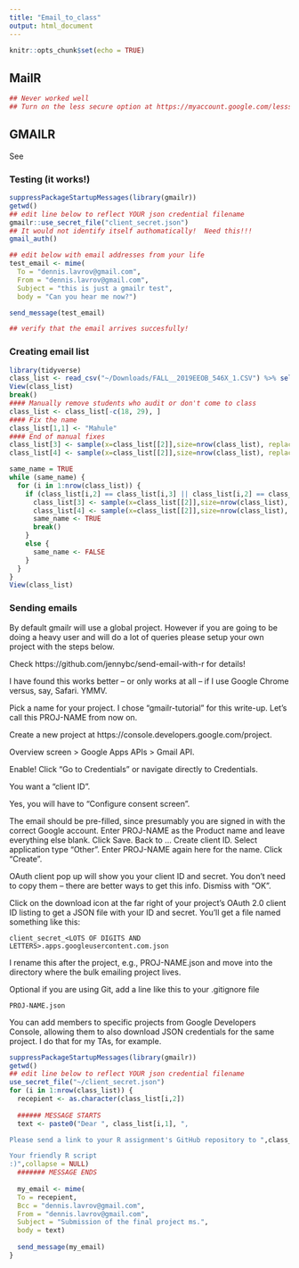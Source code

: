 ```yaml
---
title: "Email_to_class"
output: html_document
---
```


```r
knitr::opts_chunk$set(echo = TRUE)
```

## MailR

```r
## Never worked well
## Turn on the less secure option at https://myaccount.google.com/lesssecureapps
```

## GMAILR

See 

### Testing (it works!)
```r
suppressPackageStartupMessages(library(gmailr))
getwd()
## edit line below to reflect YOUR json credential filename
gmailr::use_secret_file("client_secret.json")
## It would not identify itself authomatically!  Need this!!!
gmail_auth()

## edit below with email addresses from your life
test_email <- mime(
  To = "dennis.lavrov@gmail.com",
  From = "dennis.lavrov@gmail.com",
  Subject = "this is just a gmailr test",
  body = "Can you hear me now?")

send_message(test_email)

## verify that the email arrives succesfully!
```

### Creating email list

```r
library(tidyverse)
class_list <- read_csv("~/Downloads/FALL__2019EEOB_546X_1.CSV") %>% select(`First Name`,`ISU EMAIL`)
View(class_list)
break()
#### Manually remove students who audit or don't come to class
class_list <- class_list[-c(18, 29), ]
#### Fix the name 
class_list[1,1] <- "Mahule"
#### End of manual fixes
class_list[3] <- sample(x=class_list[[2]],size=nrow(class_list), replace = FALSE)
class_list[4] <- sample(x=class_list[[2]],size=nrow(class_list), replace = FALSE)

same_name = TRUE
while (same_name) {
  for (i in 1:nrow(class_list)) {
    if (class_list[i,2] == class_list[i,3] || class_list[i,2] == class_list[i,4] || class_list[i,3] == class_list[i,4]) {
      class_list[3] <- sample(x=class_list[[2]],size=nrow(class_list), replace = FALSE)
      class_list[4] <- sample(x=class_list[[2]],size=nrow(class_list), replace = FALSE)
      same_name <- TRUE
      break()
    }
    else {
      same_name <- FALSE
    }
  }
}
View(class_list)
```

### Sending emails

By default gmailr will use a global project. However if you are going to be doing a heavy user and will do a lot of queries please setup your own project with the steps below.

Check https://github.com/jennybc/send-email-with-r for details!

I have found this works better -- or only works at all -- if I use Google Chrome versus, say, Safari. YMMV.

Pick a name for your project. I chose "gmailr-tutorial" for this write-up. Let's call this PROJ-NAME from now on.

Create a new project at https://console.developers.google.com/project.

Overview screen > Google Apps APIs > Gmail API.

Enable!
Click "Go to Credentials" or navigate directly to Credentials.

You want a "client ID".

Yes, you will have to "Configure consent screen".

The email should be pre-filled, since presumably you are signed in with the correct Google account. Enter PROJ-NAME as the Product name and leave everything else blank. Click Save.
Back to ... Create client ID. Select application type "Other". Enter PROJ-NAME again here for the name. Click "Create".

OAuth client pop up will show you your client ID and secret. You don't need to copy them -- there are better ways to get this info. Dismiss with "OK".

Click on the download icon at the far right of your project's OAuth 2.0 client ID listing to get a JSON file with your ID and secret. You'll get a file named something like this:

    client_secret_<LOTS OF DIGITS AND LETTERS>.apps.googleusercontent.com.json
I rename this after the project, e.g., PROJ-NAME.json and move into the directory where the bulk emailing project lives.

Optional if you are using Git, add a line like this to your .gitignore file

    PROJ-NAME.json
You can add members to specific projects from Google Developers Console, allowing them to also download JSON credentials for the same project. I do that for my TAs, for example.



```r
suppressPackageStartupMessages(library(gmailr))
getwd()
## edit line below to reflect YOUR json credential filename
use_secret_file("~/client_secret.json")
for (i in 1:nrow(class_list)) {
  recepient <- as.character(class_list[i,2])
  
  ###### MESSAGE STARTS
  text <- paste0("Dear ", class_list[i,1], ",

Please send a link to your R assignment's GitHub repository to ",class_list[i,3]," and ", class_list[i,4]," for a peer review by 1:00 pm on 10/18!  Please  remember that it is your responsibility to submit your link and to return your reviews on time. 

Your friendly R script
:)",collapse = NULL)
  ####### MESSAGE ENDS
  
  my_email <- mime(
  To = recepient,
  Bcc = "dennis.lavrov@gmail.com",
  From = "dennis.lavrov@gmail.com",
  Subject = "Submission of the final project ms.",
  body = text)
  
  send_message(my_email)
}
```

